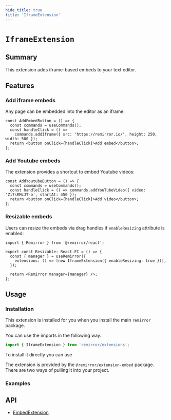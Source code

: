 ```yaml
---
hide_title: true
title: 'IframeExtension'
---
```



# `IframeExtension`

## Summary

This extension adds iframe-based embeds to your text editor.

## Features

### Add iframe embeds

Any page can be embedded into the editor as an iframe:

```tsx
const AddEmbedButton = () => {
  const commands = useCommands();
  const handleClick = () =>
    commands.addIframe({ src: 'https://remirror.io/', height: 250, width: 500 });
  return <button onClick={handleClick}>Add embed</button>;
};
```

### Add Youtube embeds

The extension provides a shortcut to embed Youtube videos:

```tsx
const AddYoutubeButton = () => {
  const commands = useCommands();
  const handleClick = () => commands.addYouTubeVideo({ video: 'Zi7sRMcJT-o', startAt: 450 });
  return <button onClick={handleClick}>Add video</button>;
};
```

### Resizable embeds

Users can resize the embeds via drag handles if `enableResizing` attribute is enabled:

```tsx
import { Remirror } from '@remirror/react';

export const Resizable: React.FC = () => {
  const { manager } = useRemirror({
    extensions: () => [new IframeExtension({ enableResizing: true })],
  });

  return <Remirror manager={manager} />;
};
```

## Usage

### Installation

This extension is installed for you when you install the main `remirror` package.

You can use the imports in the following way.

```ts
import { IframeExtension } from 'remirror/extensions';
```

To install it directly you can use

The extension is provided by the `@remirror/extension-embed` package. There are two ways of pulling it into your project.

### Examples

<Basic />

<Resizable />

<Youtube />

## API

- [EmbedExtension](../api/extension-embed)
